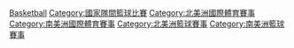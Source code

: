 [[Category:美洲錦標賽|Basketball]]
[[Category:國家隊間籃球比賽|Category:國家隊間籃球比賽]]
[[Category:北美洲國際體育賽事|Category:北美洲國際體育賽事]]
[[Category:南美洲國際體育賽事|Category:南美洲國際體育賽事]]
[[Category:北美洲籃球賽事|Category:北美洲籃球賽事]]
[[Category:南美洲籃球賽事|Category:南美洲籃球賽事]]